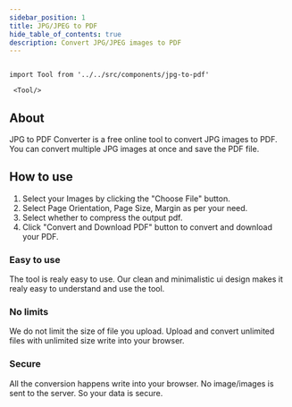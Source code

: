 ```yaml
---
sidebar_position: 1
title: JPG/JPEG to PDF
hide_table_of_contents: true
description: Convert JPG/JPEG images to PDF
---
```


```mdx-code-block

import Tool from '../../src/components/jpg-to-pdf'

 <Tool/>

```

## About

JPG to PDF Converter is a free online tool to convert JPG images to PDF. You can convert multiple JPG images at once and save the PDF file.

## How to use

1. Select your Images by clicking the "Choose File" button.
2. Select Page Orientation, Page Size, Margin as per your need.
3. Select whether to compress the output pdf.
4. Click "Convert and Download PDF" button to convert and download your PDF.

<h3 style={{ color: "#ff4ecd" }}>Easy to use</h3>

The tool is realy easy to use. Our clean and minimalistic ui design
makes it realy easy to understand and use the tool.

<h3 style={{ color: "#f5a524" }}>No limits</h3>

We do not limit the size of file you upload. Upload and convert
unlimited files with unlimited size write into your browser.

<h3 style={{ color: "#17c964" }}>Secure</h3>
All the conversion happens write into your browser. No image/images is sent to the
server. So your data is secure.
